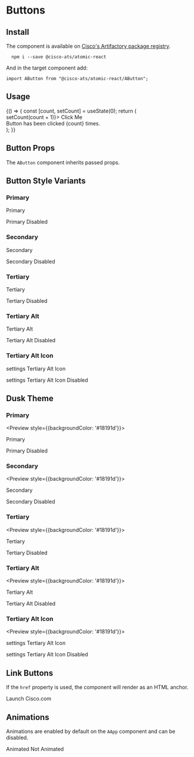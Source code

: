 

<Meta title="Components/Buttons" component={AButton} />

# Buttons

## Install

The component is available on [Cisco's Artifactory package registry](https://devhub.cisco.com/artifactory/webapp/#/home).

```
  npm i --save @cisco-ats/atomic-react
```

And in the target component add:

```
import AButton from "@cisco-ats/atomic-react/AButton";
```

## Usage

<Preview>
  <Story name="1">
    <AApp>
      <YourComponent>
    {() => {
      const [count, setCount] = useState(0);
      return (
        <div>
          <AButton
            className="fern"
            onClick={() => setCount(count + 1)}>
            Click Me
          </AButton>
          <div>
            Button has been clicked {count} times.
          </div>
        </div>
      );
    }}
      </YourComponent>
    </AApp>
  </Story>
</Preview>


## Button Props

The `AButton` component inherits passed props.

<Props of={AButton} />

## Button Style Variants

  ### Primary

<Preview>
  <Story name="primary">
    <AApp>
      <p>
        <AButton>Primary</AButton>
      </p>
      <p>
        <AButton disabled>Primary Disabled</AButton>
      </p>
    </AApp>
  </Story>
</Preview>

  ### Secondary

<Preview>
  <Story name="secondary">
    <AApp>
      <p>
        <AButton secondary>Secondary</AButton>
      </p>
      <p>
        <AButton secondary disabled>Secondary Disabled</AButton>
      </p>
    </AApp>
  </Story>
</Preview>

  ### Tertiary

<Preview>
  <Story name="tertiary">
    <AApp>
      <p>
        <AButton tertiary>Tertiary</AButton>
      </p>
      <p>
        <AButton tertiary disabled>Tertiary Disabled</AButton>
      </p>
    </AApp>
  </Story>
</Preview>

  ### Tertiary Alt

<Preview>
  <Story name="tertiary-alt">
    <AApp>
      <p>
        <AButton tertiaryAlt>Tertiary Alt</AButton>
      </p>
      <p>
        <AButton tertiaryAlt disabled>Tertiary Alt Disabled</AButton>
      </p>
    </AApp>
  </Story>
</Preview>

  ### Tertiary Alt Icon

<Preview>
  <Story name="tertiary-alt-icon">
    <AApp>
      <p>
        <AButton tertiaryAltIcon>
          <AIcon>settings</AIcon>
          Tertiary Alt Icon
        </AButton>
      </p>
      <p>
        <AButton tertiaryAltIcon disabled>
          <AIcon>settings</AIcon>
          Tertiary Alt Icon Disabled
        </AButton>
      </p>
    </AApp>
  </Story>
</Preview>

## Dusk Theme

  ### Primary

<Preview style={{backgroundColor: '#18191d'}}>
  <Story name="dusk-primary">
    <AApp theme="dusk">
      <p>
        <AButton>Primary</AButton>
      </p>
      <p>
        <AButton disabled>Primary Disabled</AButton>
      </p>
    </AApp>
  </Story>
</Preview>

  ### Secondary

<Preview style={{backgroundColor: '#18191d'}}>
  <Story name="dusk-secondary">
    <AApp theme="dusk">
      <p>
        <AButton secondary>Secondary</AButton>
      </p>
      <p>
        <AButton secondary disabled>Secondary Disabled</AButton>
      </p>
    </AApp>
  </Story>
</Preview>

  ### Tertiary

<Preview style={{backgroundColor: '#18191d'}}>
  <Story name="dusk-tertiary">
    <AApp theme="dusk">
      <p>
        <AButton tertiary>Tertiary</AButton>
      </p>
      <p>
        <AButton tertiary disabled>Tertiary Disabled</AButton>
      </p>
    </AApp>
  </Story>
</Preview>

  ### Tertiary Alt

<Preview style={{backgroundColor: '#18191d'}}>
  <Story name="dusk-tertiary-alt">
    <AApp theme="dusk">
      <p>
        <AButton tertiaryAlt>Tertiary Alt</AButton>
      </p>
      <p>
        <AButton tertiaryAlt disabled>Tertiary Alt Disabled</AButton>
      </p>
    </AApp>
  </Story>
</Preview>

  ### Tertiary Alt Icon

<Preview style={{backgroundColor: '#18191d'}}>
  <Story name="dusk-tertiary-alt-icon">
    <AApp theme="dusk">
      <p>
        <AButton tertiaryAltIcon>
          <AIcon>settings</AIcon>
          Tertiary Alt Icon
        </AButton>
      </p>
      <p>
        <AButton tertiaryAltIcon disabled>
          <AIcon>settings</AIcon>
          Tertiary Alt Icon Disabled
        </AButton>
      </p>
    </AApp>
  </Story>
</Preview>

## Link Buttons

If the `href` property is used, the component will render as an HTML anchor.

<Preview>
  <AApp>
    <AButton secondary href="https://www.cisco.com">
      Launch Cisco.com
    </AButton>
  </AApp>
</Preview>


## Animations

Animations are enabled by default on the `AApp` component and can be disabled.

<Preview>
  <AApp>
    <AButton>
      Animated
    </AButton>
  </AApp>
  <AApp animations={false}>
    <AButton>
      Not Animated
    </AButton>
  </AApp>
</Preview>

